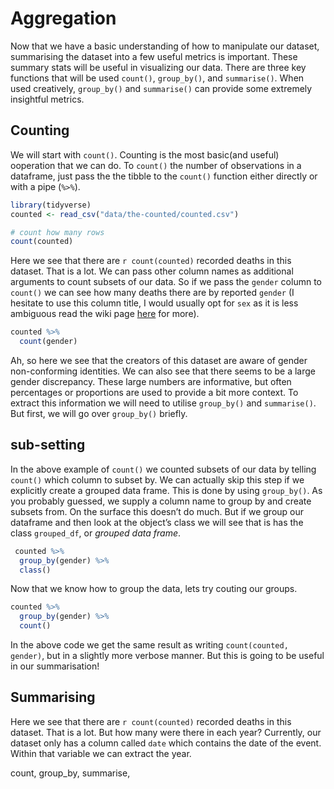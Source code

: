 # Aggregation

Now that we have a basic understanding of how to manipulate our dataset, summarising the dataset into a few useful metrics is important. These summary stats will be useful in visualizing our data. There are three key functions that will be used `count()`, `group_by()`, and `summarise()`. When used creatively, `group_by()` and `summarise()` can provide some extremely insightful metrics. 

## Counting

We will start with `count()`. Counting is the most basic(and useful) ooperation that we can do. To `count()` the number of observations in a dataframe, just pass the the tibble to the `count()` function either directly or with a pipe (` %>% `).

```r
library(tidyverse)
counted <- read_csv("data/the-counted/counted.csv")

# count how many rows 
count(counted)
```

Here we see that there are `r count(counted)` recorded deaths in this dataset. That is a lot. We can pass other column names as additional arguments to count subsets of our data. So if we pass the `gender` column to `count()` we can see how many deaths there are by reported `gender` (I hesitate to use this column title, I would usually opt for `sex` as it is less ambiguous read the wiki page [here](https://en.wikipedia.org/wiki/Sex_and_gender_distinction) for more). 

```r
counted %>% 
  count(gender)
```

Ah, so here we see that the creators of this dataset are aware of gender non-conforming identities. We can also see that there seems to be a large gender discrepancy. These large numbers are informative, but often percentages or proportions are used to provide a bit more context. To extract this information we will need to utilise `group_by()` and `summarise()`. But first, we will go over `group_by()` briefly. 

## sub-setting

In the above example of `count()` we counted subsets of our data by telling `count()` which column to subset by. We can actually skip this step if we explicitly create a grouped data frame. This is done by using `group_by()`. 
As you probably guessed, we supply a column name to group by and create subsets from. On the surface this doesn't do much. But if we group our dataframe and then look at the object's class we will see that is has the class `grouped_df`, or _grouped data frame_. 

```r
 counted %>% 
  group_by(gender) %>% 
  class()
```

Now that we know how to group the data, lets try couting our groups. 

```r
counted %>% 
  group_by(gender) %>% 
  count()
```

In the above code we get the same result as writing `count(counted, gender)`, but in a slightly more verbose manner. But this is going to be useful in our summarisation!

## Summarising


Here we see that there are `r count(counted)` recorded deaths in this dataset. That is a lot. But how many were there in each year? Currently, our dataset only has a column called `date` which contains the date of the event. Within that variable we can extract the year. 

count, group_by, summarise, 